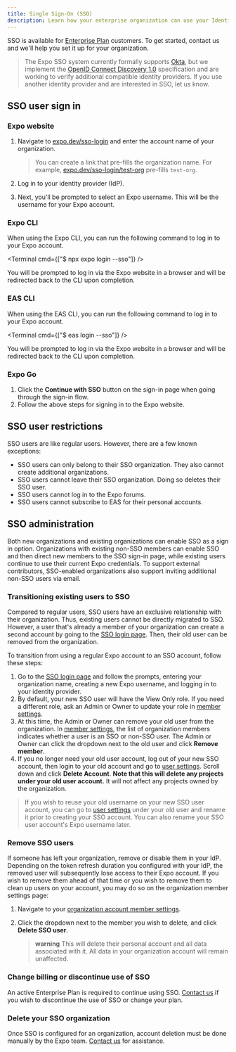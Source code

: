 ```yaml
---
title: Single Sign-On (SSO)
description: Learn how your enterprise organization can use your Identity Provider to manage Expo users on your team.
---
```



SSO is available for [Enterprise Plan](https://expo.dev/pricing) customers. To get started, contact us and we'll help you set it up for your organization.

> The Expo SSO system currently formally supports [Okta](https://www.okta.com/), but we implement the [OpenID Connect Discovery 1.0](https://openid.net/specs/openid-connect-discovery-1_0.html) specification and are working to verify additional compatible identity providers. If you use another identity provider and are interested in SSO, let us know.

## SSO user sign in

### Expo website

1. Navigate to [expo.dev/sso-login](https://expo.dev/sso-login) and enter the account name of your organization.

    > You can create a link that pre-fills the organization name. For example, [expo.dev/sso-login/test-org](https://expo.dev/sso-login/test-org) pre-fills `test-org`.

1. Log in to your identity provider (IdP).
1. Next, you'll be prompted to select an Expo username. This will be the username for your Expo account.

### Expo CLI

When using the Expo CLI, you can run the following command to log in to your Expo account.

<Terminal cmd={["$ npx expo login --sso"]} />

You will be prompted to log in via the Expo website in a browser and will be redirected back to the CLI upon completion.

### EAS CLI

When using the EAS CLI, you can run the following command to log in to your Expo account.

<Terminal cmd={["$ eas login --sso"]} />

You will be prompted to log in via the Expo website in a browser and will be redirected back to the CLI upon completion.

### Expo Go

1. Click the **Continue with SSO** button on the sign-in page when going through the sign-in flow.
1. Follow the above steps for signing in to the Expo website.

## SSO user restrictions

SSO users are like regular users. However, there are a few known exceptions:
- SSO users can only belong to their SSO organization. They also cannot create additional organizations.
- SSO users cannot leave their SSO organization. Doing so deletes their SSO user.
- SSO users cannot log in to the Expo forums.
- SSO users cannot subscribe to EAS for their personal accounts.

## SSO administration

Both new organizations and existing organizations can enable SSO as a sign in option. Organizations with existing non-SSO members can enable SSO and then direct new members to the SSO sign-in page, while existing users continue to use their current Expo credentials. To support external contributors, SSO-enabled organizations also support inviting additional non-SSO users via email.

### Transitioning existing users to SSO
Compared to regular users, SSO users have an exclusive relationship with their organization. Thus, existing users cannot be directly migrated to SSO. However, a user that's already a member of your organization can create a second account by going to the [SSO login page](https://expo.dev/sso-login). Then, their old user can be removed from the organization.

To transition from using a regular Expo account to an SSO account, follow these steps:
1. Go to the [SSO login page](https://expo.dev/sso-login) and follow the prompts, entering your organization name, creating a new Expo username, and logging in to your identity provider.
2. By default, your new SSO user will have the View Only role. If you need a different role, ask an Admin or Owner to update your role in [member settings](https://expo.dev/accounts/[account]/settings/members).
3. At this time, the Admin or Owner can remove your old user from the organization. In [member settings](https://expo.dev/accounts/[account]/settings/members), the list of organization members indicates whether a user is an SSO or non-SSO user. The Admin or Owner can click the dropdown next to the old user and click **Remove member**.
4. If you no longer need your old user account, log out of your new SSO account, then login to your old account and go to [user settings](https://expo.dev/settings). Scroll down and click **Delete Account**. **Note that this will delete any projects under your old user account.** It will not affect any projects owned by the organization.

> If you wish to reuse your old username on your new SSO user account, you can go to [user settings](https://expo.dev/settings) under your old user and rename it prior to creating your SSO account. You can also rename your SSO user account's Expo username later.


### Remove SSO users

If someone has left your organization, remove or disable them in your IdP. Depending on the token refresh duration you configured with your IdP, the removed user will subsequently lose access to their Expo account.
If you wish to remove them ahead of that time or you wish to remove them to clean up users on your account, you may do so on the organization member settings page:

1. Navigate to your [organization account member settings](https://expo.dev/accounts/[account]/settings/members).
2. Click the dropdown next to the member you wish to delete, and click **Delete SSO user**.

    > **warning** This will delete their personal account and all data associated with it. All data in your organization account will remain unaffected.

### Change billing or discontinue use of SSO

An active Enterprise Plan is required to continue using SSO. [Contact us](https://expo.dev/contact) if you wish to discontinue the use of SSO or change your plan.

### Delete your SSO organization

Once SSO is configured for an organization, account deletion must be done manually by the Expo team. [Contact us](https://expo.dev/contact) for assistance.
